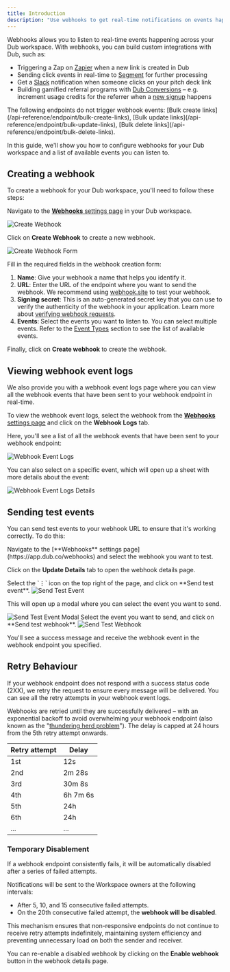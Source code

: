 ```yaml
---
title: Introduction
description: "Use webhooks to get real-time notifications on events happening across your Dub workspace."
---
```


Webhooks allows you to listen to real-time events happening across your Dub workspace. With webhooks, you can build custom integrations with Dub, such as:

- Triggering a Zap on [Zapier](/integrations/zapier) when a new link is created in Dub
- Sending click events in real-time to [Segment](/integrations/segment) for further processing
- Get a [Slack](/integrations/slack) notification when someone clicks on your pitch deck link
- Building gamified referral programs with [Dub Conversions](/conversions/quickstart) – e.g. increment usage credits for the referrer when a [new signup](/conversions/leads) happens

<Warning>
  The following endpoints do not trigger webhook events: [Bulk create
  links](/api-reference/endpoint/bulk-create-links), [Bulk update
  links](/api-reference/endpoint/bulk-update-links), [Bulk delete
  links](/api-reference/endpoint/bulk-delete-links).
</Warning>

In this guide, we'll show you how to configure webhooks for your Dub workspace and a list of available events you can listen to.

## Creating a webhook

To create a webhook for your Dub workspace, you'll need to follow these steps:

Navigate to the [**Webhooks** settings page](https://app.dub.co/webhooks) in your Dub workspace.

<Frame>
  <img src="/images/create-webhook.png" alt="Create Webhook" />
</Frame>

Click on **Create Webhook** to create a new webhook.

<Frame>
  <img src="/images/create-webhook-form.png" alt="Create Webhook Form" />
</Frame>

Fill in the required fields in the webhook creation form:

1. **Name**: Give your webhook a name that helps you identify it.
2. **URL**: Enter the URL of the endpoint where you want to send the webhook. We recommend using [webhook.site](https://webhook.site/) to test your webhook.
3. **Signing secret**: This is an auto-generated secret key that you can use to verify the authenticity of the webhook in your application. Learn more about [verifying webhook requests](/concepts/webhooks/verify-webhook-requests).
4. **Events**: Select the events you want to listen to. You can select multiple events. Refer to the [Event Types](/concepts/webhooks/event-types) section to see the list of available events.

Finally, click on **Create webhook** to create the webhook.

## Viewing webhook event logs

We also provide you with a webhook event logs page where you can view all the webhook events that have been sent to your webhook endpoint in real-time.

To view the webhook event logs, select the webhook from the [**Webhooks** settings page](https://app.dub.co/webhooks) and click on the **Webhook Logs** tab.

Here, you'll see a list of all the webhook events that have been sent to your webhook endpoint:

<Frame>
  <img src="/images/webhook-event-logs.png" alt="Webhook Event Logs" />
</Frame>

You can also select on a specific event, which will open up a sheet with more details about the event:

<Frame>
  <img
    src="/images/webhook-event-logs-details.png"
    alt="Webhook Event Logs Details"
  />
</Frame>

## Sending test events

You can send test events to your webhook URL to ensure that it's working correctly. To do this:

<Steps>
<Step title="Go to the webhook details page">
Navigate to the [**Webhooks** settings page](https://app.dub.co/webhooks) and select the webhook you want to test.

Click on the **Update Details** tab to open the webhook details page.

</Step>
<Step title="Open the test event modal">
Select the `⋮` icon on the top right of the page, and click on **Send test event**.

<Frame>
  <img src="/images/send-test-event.png" alt="Send Test Event" />
</Frame>

This will open up a modal where you can select the event you want to send.

<Frame>
  <img src="/images/send-test-event-modal.png" alt="Send Test Event Modal" />
</Frame>

</Step>

<Step title="Send the test event">
  Select the event you want to send, and click on **Send test webhook**.

<Frame>
  <img src="/images/send-test-webhook.png" alt="Send Test Webhook" />
</Frame>

You'll see a success message and receive the webhook event in the webhook endpoint you specified.

</Step>

</Steps>

## Retry Behaviour

If your webhook endpoint does not respond with a success status code (2XX), we retry the request to ensure every message will be delivered. You can see all the retry attempts in your webhook event logs.

Webhooks are retried until they are successfully delivered – with an exponential backoff to avoid overwhelming your webhook endpoint (also known as the "[thundering herd problem](https://en.wikipedia.org/wiki/Thundering_herd_problem)"). The delay is capped at 24 hours from the 5th retry attempt onwards.

| Retry attempt | Delay    |
| ------------- | -------- |
| 1st           | 12s      |
| 2nd           | 2m 28s   |
| 3rd           | 30m 8s   |
| 4th           | 6h 7m 6s |
| 5th           | 24h      |
| 6th           | 24h      |
| ...           | ...      |

### Temporary Disablement

If a webhook endpoint consistently fails, it will be automatically disabled after a series of failed attempts.

Notifications will be sent to the Workspace owners at the following intervals:

- After 5, 10, and 15 consecutive failed attempts.
- On the 20th consecutive failed attempt, the **webhook will be disabled**.

This mechanism ensures that non-responsive endpoints do not continue to receive retry attempts indefinitely, maintaining system efficiency and preventing unnecessary load on both the sender and receiver.

You can re-enable a disabled webhook by clicking on the **Enable webhook** button in the webhook details page.
